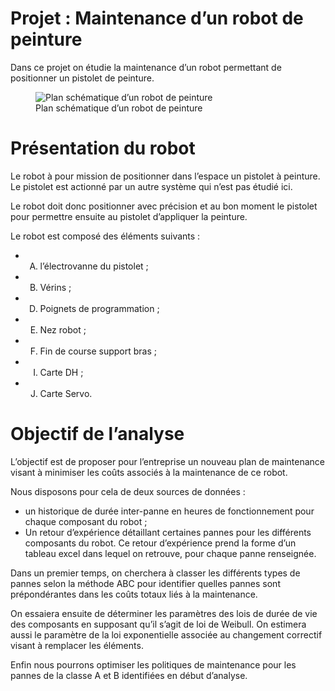 # Projet : Maintenance d’un robot de peinture

Dans ce projet on étudie la maintenance d'un robot permettant de positionner un
pistolet de peinture.

![Plan schématique d'un robot de peinture](./img/image_robot.png)

# Présentation du robot

Le robot à pour mission de positionner dans l'espace un pistolet à
peinture. Le pistolet est actionné par un autre système qui n'est pas
étudié ici.

Le robot doit donc positionner avec précision et au bon moment le
pistolet pour permettre ensuite au pistolet d'appliquer la peinture.

Le robot est composé des éléments suivants :

- (A) l'électrovanne du pistolet ;
- (B) Vérins ;
- (D) Poignets de programmation ;
- (E) Nez robot ;
- (F) Fin de course support bras ;
- (I) Carte DH ;
- (J) Carte Servo.

# Objectif de l'analyse

L'objectif est de proposer pour l'entreprise un nouveau plan de maintenance visant à minimiser
les coûts associés à la maintenance de ce robot.

Nous disposons pour cela de deux sources de données :

- un historique de durée inter-panne en heures de fonctionnement
pour chaque composant du robot ;
- Un retour d'expérience détaillant certaines pannes pour les différents composants du robot. Ce retour d'expérience prend la
forme d'un tableau excel dans lequel on retrouve, pour chaque panne
renseignée.

Dans un premier temps, on cherchera à classer les différents types de pannes selon la méthode ABC pour identifier quelles pannes sont prépondérantes dans les coûts totaux liés à la maintenance.

On essaiera ensuite de déterminer les paramètres des lois de durée de vie des composants en supposant qu'il s'agit de loi de Weibull. On estimera aussi le paramètre de la loi exponentielle associée au changement correctif visant à remplacer les éléments.

Enfin nous pourrons optimiser les politiques de maintenance pour les pannes de la classe A et B identifiées en début d'analyse.